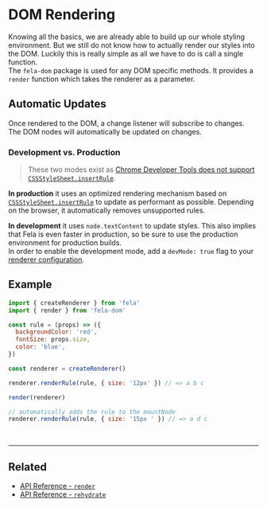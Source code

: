 

# DOM Rendering

Knowing all the basics, we are already able to build up our whole styling environment. But we still do not know how to actually render our styles into the DOM. Luckily this is really simple as all we have to do is call a single function.<br />
The `fela-dom` package is used for any DOM specific methods.
It provides a `render` function which takes the renderer as a parameter.

## Automatic Updates

Once rendered to the DOM, a change listener will subscribe to changes. The DOM nodes will automatically be updated on changes.

### Development vs. Production

> These two modes exist as [Chrome Developer Tools does not support `CSSStyleSheet.insertRule`](https://bugs.chromium.org/p/chromium/issues/detail?id=387952).

**In production** it uses an optimized rendering mechanism based on [`CSSStyleSheet.insertRule`](https://developer.mozilla.org/en-US/docs/Web/api/CSSStyleSheet/insertRule) to update as performant as possible. Depending on the browser, it automatically removes unsupported rules.

**In development** it uses `node.textContent` to update styles. This also implies that Fela is even faster in production, so be sure to use the production environment for production builds.<br />
In order to enable the development mode, add a `devMode: true` flag to your [renderer configuration](RendererConfiguration.md).

## Example

```javascript
import { createRenderer } from 'fela'
import { render } from 'fela-dom'

const rule = (props) => ({
  backgroundColor: 'red',
  fontSize: props.size,
  color: 'blue',
})

const renderer = createRenderer()

renderer.renderRule(rule, { size: '12px' }) // => a b c

render(renderer)

// automatically adds the rule to the mountNode
renderer.renderRule(rule, { size: '15px ' }) // => a d c
```

<br />

---

## Related

- [API Reference - `render`](../api/fela-dom/render.md)
- [API Reference - `rehydrate`](../api/fela-dom/rehydrate.md)
